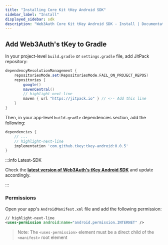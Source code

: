 ```yaml
---
title: "Installing Core Kit tKey Android SDK"
sidebar_label: "Install"
displayed_sidebar: sdk
description: "Web3Auth Core Kit tKey Android SDK - Install | Documentation - Web3Auth"
---
```


## Add Web3Auth's tKey to Gradle

In your project-level `build.gradle` or `settings.gradle` file, add JitPack repository:

```groovy
dependencyResolutionManagement {
    repositoriesMode.set(RepositoriesMode.FAIL_ON_PROJECT_REPOS)
    repositories {
        google()
        mavenCentral()
        // highlight-next-line
        maven { url "https://jitpack.io" } // <-- Add this line
    }
}
```

Then, in your app-level `build.gradle` dependencies section, add the following:

```groovy
dependencies {
    // ...
    // highlight-next-line
    implementation 'com.github.tkey:tkey-android:0.0.5'
}
```

:::info Latest-SDK

Check the **[latest version of Web3Auth's tKey Android SDK](https://github.com/tkey/tkey-android/releases)** and update accordingly.

:::

### Permissions

Open your app's `AndroidManifest.xml` file and add the following permission:

```xml
// highlight-next-line
<uses-permission android:name="android.permission.INTERNET" />
```

> Note: The `<uses-permission>` element must be a direct child of the `<manifest>` root element
